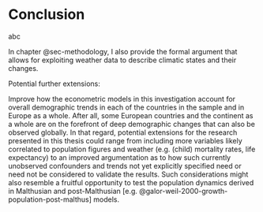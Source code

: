 # Conclusion

abc

In chapter @sec-methodology, I also provide the formal argument that allows for exploiting weather data to describe climatic states and their changes.

Potential further extensions:

Improve how the econometric models in this investigation account for overall demographic trends in each of the countries in the sample and in Europe as a whole.
After all, some European countries and the continent as a whole are on the forefront of deep demographic changes that can also be observed globally.
In that regard, potential extensions for the research presented in this thesis could range from including more variables likely correlated to population figures and weather (e.g. (child) mortality rates, life expectancy) to an improved argumentation as to how such currently unobserved confounders and trends not yet explicitly specified need or need not be considered to validate the results.
Such considerations might also resemble a fruitful opportunity to test the population dynamics derived in Malthusian and post-Malthusian [e.g. @galor-weil-2000-growth-population-post-malthus] models.

